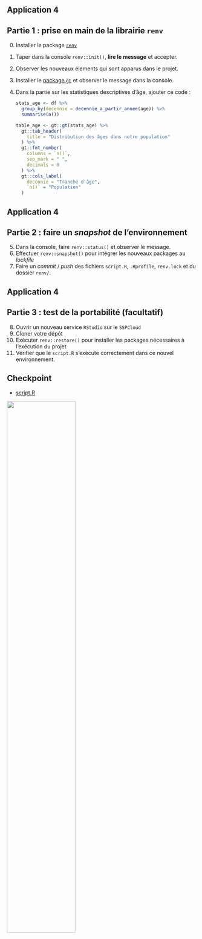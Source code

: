 ## Application 4

:::{.callout-tip collapse="true" icon=false}
## Partie 1 : prise en main de la librairie `renv`

0. Installer le package [`renv`](https://rstudio.github.io/renv/articles/renv.html)
1. Taper dans la console `renv::init()`, __lire le message__ et accepter.
2. Observer les nouveaux élements qui sont apparus dans le projet.
3. Installer le [package `gt`](https://gt.rstudio.com/) et observer le message dans la console.
4. Dans la partie sur les statistiques descriptives d'âge, ajouter ce code :

    ```r
    stats_age <- df %>%
      group_by(decennie = decennie_a_partir_annee(age)) %>%
      summarise(n())
    
    table_age <- gt::gt(stats_age) %>%
      gt::tab_header(
        title = "Distribution des âges dans notre population"
      ) %>%
      gt::fmt_number(
        columns = `n()`,
        sep_mark = " ",
        decimals = 0
      ) %>%
      gt::cols_label(
        decennie = "Tranche d'âge",
        `n()` = "Population"
      )

    ```

:::

## Application 4

:::{.callout-tip collapse="true" icon=false}
## Partie 2 : faire un *snapshot* de l'environnement

5. Dans la console, faire `renv::status()` et observer le message.
6. Effectuer `renv::snapshot()` pour intégrer les nouveaux packages au *lockfile*
7. Faire un _commit_ / _push_ des fichiers `script.R`, `.Rprofile`, `renv.lock` et du dossier `renv/`.

:::

## Application 4

:::{.callout-tip collapse="true" icon=false}
## Partie 3 : test de la portabilité (facultatif)

8. Ouvrir un nouveau service `RStudio` sur le `SSPCloud`
9. Cloner votre dépôt
10. Exécuter `renv::restore()` pour installer les packages nécessaires à l'exécution du projet
11. Vérifier que le `script.R` s'exécute correctement dans ce nouvel environnement.

:::

## Checkpoint

::: {layout=[30,70]}

- [script.R](https://raw.githubusercontent.com/InseeFrLab/formation-bonnes-pratiques-R/main/R/checkpoints/application4/script.R)

![](checkpoint.jpg){width=60%}
:::